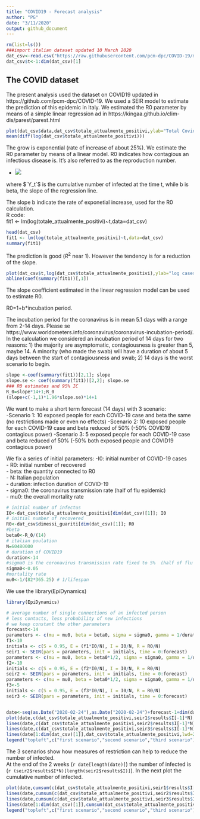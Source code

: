 ```yaml
---
title: "COVID19 - Forecast analysis"
author: "PG"
date: "3/11/2020"
output: github_document
---
```


```r
rm(list=ls())
###import italian dataset updated 10 March 2020
dat_csv<-read.csv("https://raw.githubusercontent.com/pcm-dpc/COVID-19/master/dati-andamento-nazionale/dpc-covid19-ita-andamento-nazionale.csv",header=T)
dat_csv$t<-1:dim(dat_csv)[1]
```

## The COVID dataset

The present analysis used the dataset on COVID19 updated in https://github.com/pcm-dpc/COVID-19.
We used a SEIR model to estimate the prediction of this epidemic in Italy.
We estimated the R0 parameter by means of a simple linear regression ad in https://kingaa.github.io/clim-dis/parest/parest.html


```r
plot(dat_csv$data,dat_csv$totale_attualmente_positivi,ylab="Total Covid cases",xlab="Date")
mean(diff(log(dat_csv$totale_attualmente_positivi)))
```
The grow is exponential (rate of increase of about 25\%). 
We estimate the R0 parameter by means of a linear model. R0 indicates how contagious an infectious disease is. It's also referred to as the reproduction number.

- <img src="https://latex.codecogs.com/gif.latex?log(Y_t) = a + b*t + e_t" />



where $`Y_t`$ is the cumulative number of infected at the time t, while b is beta, the slope of the regression line.  


The slope b indicate the rate of exponetial increase, used for the R0 calculation.   
R code:  
fit1 <- lm(log(totale_attualmente_positivi)~t,data=dat_csv)  

```r
head(dat_csv)
fit1 <- lm(log(totale_attualmente_positivi)~t,data=dat_csv)
summary(fit1)
```
The prediction is  good ($R^2$ near 1).
However the tendency is for a reduction of the slope. 

```r
plot(dat_csv$t,log(dat_csv$totale_attualmente_positivi),ylab="log cases",xlab="time")
abline(coef(summary(fit1))[,1])
```
The slope coefficient estimated in the linear regression model can be used to estimate R0.  

R0=1+b*incubation period.  


The incubation period for the coronavirus is in mean 5.1 days with a range from 2-14 days.
Please se https://www.worldometers.info/coronavirus/coronavirus-incubation-period/.
In the calculation we considered an incubation period of 14 days for two reasons: 1) the majority are asymptomatic, contagiousness is greater than 5, maybe 14. A minority (who made the swab) will have a duration of about 5 days between the start of contagiousness and swab; 2) 14 days is the worst scenario to begin.
```r
slope <-coef(summary(fit1))[2,1]; slope
slope.se <- coef(summary(fit1))[2,2]; slope.se
### R0 estimates and 95% IC 
R_0=slope*14+1;R_0
(slope+c(-1,1)*1.96*slope.se)*14+1
```
We want to make a short term forecast (14 days) with 3 scenario:  
-Scenario 1: 10 exposed people for each COVID-19 case and beta the same (no restrictions made or even no effects)
-Scenario 2: 10 exposed people for each COVID-19 case and beta reduced of 50% (-50% COVID19 contagious power)
-Scenario 3: 5 exposed people for each COVID-19 case and beta reduced of 50%  (-50% both exposed people and COVID19 contagious power)

We fix a series of initial parameters:
-I0: initial number of COVID-19 cases  
- R0: initial number of recovered  
- beta: the quantity connected to R0  
- N: Italian population   
- duration: infection duration of COVID-19   
- sigma0: the coronavirus transmission rate (half of flu epidemic)  
- mu0: the overall mortality rate  


```r
# initial number of infectus
I0<-dat_csv$totale_attualmente_positivi[dim(dat_csv)[1]]; I0
# initial number of recovered
R0<-dat_csv$dimessi_guariti[dim(dat_csv)[1]]; R0
#beta 
beta0<-R_0/(14)
# italian poulation
N=60480000
# duration of COVID19 
duration<-14
#sigma0 is the coronavirus transmission rate fixed to 5%  (half of flu epidemic)
sigma0<-0.05
#mortality rate 
mu0<-1/(82*365.25) # 1/lifespan
```
We use the library(EpiDynamics)
```r
library(EpiDynamics)

# average number of single connections of an infected person
# less contacts, less probability of new infections
# we keep constant the other parameters
forecast<-14
parameters <- c(mu = mu0, beta = beta0, sigma = sigma0, gamma = 1/duration)
f1<-10
initials <- c(S = 0.95, E = (f1*I0/N), I = I0/N, R = R0/N)
seir1 <- SEIR(pars = parameters, init = initials, time = 0:forecast)
parameters <- c(mu = mu0, beta = beta0*1/2, sigma = sigma0, gamma = 1/duration)
f2<-10
initials <- c(S = 0.95, E = (f2*I0/N), I = I0/N, R = R0/N)
seir2 <- SEIR(pars = parameters, init = initials, time = 0:forecast)
parameters <- c(mu = mu0, beta = beta0*1/2, sigma = sigma0, gamma = 1/duration)
f3<-5
initials <- c(S = 0.95, E = (f3*I0/N), I = I0/N, R = R0/N)
seir3 <- SEIR(pars = parameters, init = initials, time = 0:forecast)


date<-seq(as.Date("2020-02-24"),as.Date("2020-02-24")+forecast-1+dim(dat_csv)[1],1)
plot(date,c(dat_csv$totale_attualmente_positivi,seir1$results$I[-1]*N),type="l",ylab="Cases",xlab="time",main="Infected")
lines(date,c(dat_csv$totale_attualmente_positivi,seir2$results$I[-1]*N),col=2)
lines(date,c(dat_csv$totale_attualmente_positivi,seir3$results$I[-1]*N),col=3)
lines(date[1:dim(dat_csv)[1]],dat_csv$totale_attualmente_positivi,lwd=2)
legend("topleft",c("first scenario","second scenario","third scenario"),lty=1,col=1:3)
```
The 3 scenarios show how measures of restriction can help to reduce the number of infected.  
At the end of the 2 weeks (`r date[length(date)]`) the number of infected is  (`r (seir2$results$I*N)[length(seir2$results$I)]`).
In the next plot the cumulative number of infected.
```r

plot(date,cumsum(c(dat_csv$totale_attualmente_positivi,seir1$results$I[-1]*N)),type="l",ylab="Cases",xlab="time",main="Cumulative Infected")
lines(date,cumsum(c(dat_csv$totale_attualmente_positivi,seir2$results$I[-1]*N)),col=2)
lines(date,cumsum(c(dat_csv$totale_attualmente_positivi,seir3$results$I[-1]*N)),col=3)
lines(date[1:dim(dat_csv)[1]],cumsum(dat_csv$totale_attualmente_positivi),lwd=2)
legend("topleft",c("first scenario","second scenario","third scenario"),lty=1,col=1:3)
```
